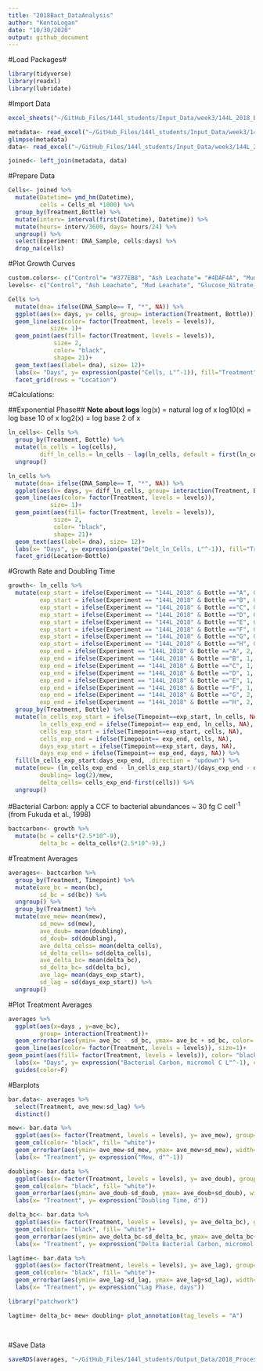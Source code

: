 ```yaml
---
title: "2018Bact_DataAnalysis"
author: "KentoLogan"
date: "10/30/2020"
output: github_document
---
```

 #Load Packages#
```r
library(tidyverse)
library(readxl)
library(lubridate)
```
 
 #Import Data
```r
excel_sheets("~/GitHub_Files/144l_students/Input_Data/week3/144L_2018_BactAbund.xlsx")

metadata<- read_excel("~/GitHub_Files/144l_students/Input_Data/week3/144L_2018_BactAbund.xlsx", sheet = "Metadata")
glimpse(metadata)
data<- read_excel("~/GitHub_Files/144l_students/Input_Data/week3/144L_2018_BactAbund.xlsx", sheet = "Data")

joined<- left_join(metadata, data)
```
 
 #Prepare Data
```r
Cells<- joined %>% 
  mutate(Datetime= ymd_hm(Datetime),
         cells = Cells_ml *1000) %>% 
  group_by(Treatment,Bottle) %>% 
  mutate(interv= interval(first(Datetime), Datetime)) %>% 
  mutate(hours= interv/3600, days= hours/24) %>% 
  ungroup() %>% 
  select(Experiment: DNA_Sample, cells:days) %>%
  drop_na(cells)
```
 
 #Plot Growth Curves
```r
custom.colors<- c("Control"= "#377EB8", "Ash Leachate"= "#4DAF4A", "Mud Leachate"= "#E41A1C", "Glucose_Nitrate_Phosphate"= "#FF7F00")
levels<- c("Control", "Ash Leachate", "Mud Leachate", "Glucose_Nitrate_Phosphate")

Cells %>% 
  mutate(dna= ifelse(DNA_Sample== T, "*", NA)) %>% 
  ggplot(aes(x= days, y= cells, group= interaction(Treatment, Bottle)))+
  geom_line(aes(color= factor(Treatment, levels = levels)), 
            size= 1)+
  geom_point(aes(fill= factor(Treatment, levels = levels)),
             size= 2,
             color= "black",
             shape= 21)+
  geom_text(aes(label= dna), size= 12)+
  labs(x= "Days", y= expression(paste("Cells, L"^-1)), fill="Treatment")+ guides(color=F)+
  facet_grid(rows = "Location")
```
 
 #Calculations:
 
 ##Exponential Phase##
 **Note about logs**
 log(x) = natural log of x
 log10(x) = log base 10 of x
 log2(x) = log base 2 of x
 
```r
ln_cells<- Cells %>% 
  group_by(Treatment, Bottle) %>% 
  mutate(ln_cells = log(cells),
         diff_ln_cells = ln_cells - lag(ln_cells, default = first(ln_cells))) %>% 
  ungroup()
```
```r
ln_cells %>% 
  mutate(dna= ifelse(DNA_Sample== T, "*", NA)) %>% 
  ggplot(aes(x= days, y= diff_ln_cells, group= interaction(Treatment, Bottle)))+
  geom_line(aes(color= factor(Treatment, levels = levels)), 
            size= 1)+
  geom_point(aes(fill= factor(Treatment, levels = levels)),
             size= 2,
             color= "black",
             shape= 21)+
  geom_text(aes(label= dna), size= 12)+
  labs(x= "Days", y= expression(paste("Delt_ln_Cells, L"^-1)), fill="Treatment")+ guides(color=F)+
  facet_grid(Location~Bottle)
```
 
 #Growth Rate and Doubling Time
```r
growth<- ln_cells %>% 
  mutate(exp_start = ifelse(Experiment == "144L_2018" & Bottle =="A", 0, NA),
         exp_start = ifelse(Experiment == "144L_2018" & Bottle =="B", 0, exp_start),
         exp_start = ifelse(Experiment == "144L_2018" & Bottle =="C", 0, exp_start),
         exp_start = ifelse(Experiment == "144L_2018" & Bottle =="D", 0, exp_start),
         exp_start = ifelse(Experiment == "144L_2018" & Bottle =="E", 0, exp_start),
         exp_start = ifelse(Experiment == "144L_2018" & Bottle =="F", 0, exp_start),
         exp_start = ifelse(Experiment == "144L_2018" & Bottle =="G", 0, exp_start),
         exp_start = ifelse(Experiment == "144L_2018" & Bottle =="H", 0, exp_start),
         exp_end = ifelse(Experiment == "144L_2018" & Bottle =="A", 2, NA),
         exp_end = ifelse(Experiment == "144L_2018" & Bottle =="B", 1, exp_end),
         exp_end = ifelse(Experiment == "144L_2018" & Bottle =="C", 1, exp_end),
         exp_end = ifelse(Experiment == "144L_2018" & Bottle =="D", 1, exp_end),
         exp_end = ifelse(Experiment == "144L_2018" & Bottle =="E", 1, exp_end),
         exp_end = ifelse(Experiment == "144L_2018" & Bottle =="F", 1, exp_end),
         exp_end = ifelse(Experiment == "144L_2018" & Bottle =="G", 2, exp_end),
         exp_end = ifelse(Experiment == "144L_2018" & Bottle =="H", 2, exp_end)) %>% 
  group_by(Treatment, Bottle) %>%
  mutate(ln_cells_exp_start = ifelse(Timepoint==exp_start, ln_cells, NA), 
         ln_cells_exp_end = ifelse(Timepoint== exp_end, ln_cells, NA),
         cells_exp_start = ifelse(Timepoint==exp_start, cells, NA), 
         cells_exp_end = ifelse(Timepoint== exp_end, cells, NA),
         days_exp_start = ifelse(Timepoint==exp_start, days, NA), 
         days_exp_end = ifelse(Timepoint== exp_end, days, NA)) %>% 
  fill(ln_cells_exp_start:days_exp_end, .direction = "updown") %>% 
  mutate(mew= (ln_cells_exp_end - ln_cells_exp_start)/(days_exp_end - days_exp_start),
         doubling= log(2)/mew,
         delta_cells= cells_exp_end-first(cells)) %>% 
  ungroup()
```

#Bacterial Carbon: apply a CCF to bacterial abundances
        ~ 30 fg C cell^-1^ (from Fukuda et al., 1998)
```r
bactcarbon<- growth %>% 
  mutate(bc = cells*(2.5*10^-9), 
         delta_bc = delta_cells*(2.5*10^-9),)
```

#Treatment Averages
```r
averages<- bactcarbon %>% 
  group_by(Treatment, Timepoint) %>% 
  mutate(ave_bc = mean(bc),
         sd_bc = sd(bc)) %>% 
  ungroup() %>% 
  group_by(Treatment) %>% 
  mutate(ave_mew= mean(mew),
         sd_mew= sd(mew),
         ave_doub= mean(doubling),
         sd_doub= sd(doubling),
         ave_delta_celss= mean(delta_cells),
         sd_delta_cells= sd(delta_cells),
         ave_delta_bc= mean(delta_bc),
         sd_delta_bc= sd(delta_bc),
         ave_lag= mean(days_exp_start),
         sd_lag = sd(days_exp_start)) %>% 
  ungroup()

```

#Plot Treatment Averages
```r
averages %>% 
  ggplot(aes(x=days , y=ave_bc),
         group= interaction(Treatment))+
  geom_errorbar(aes(ymin= ave_bc - sd_bc, ymax= ave_bc + sd_bc, color= factor(Treatment, levels = levels)), width= 0.1)+
  geom_line(aes(color= factor(Treatment, levels = levels)), size=1)+
geom_point(aes(fill= factor(Treatment, levels = levels)), color= "black", shape=21, size=2)+
  labs(x= "Days", y= expression("Bacterial Carbon, micromol C L"^-1), color= "", fill= "")+
  guides(color=F)
```

#Barplots
```r
bar.data<- averages %>%
  select(Treatment, ave_mew:sd_lag) %>% 
  distinct()
```
```r
mew<- bar.data %>% 
  ggplot(aes(x= factor(Treatment, levels = levels), y= ave_mew), group= interaction(Treatment))+
  geom_col(color= "black", fill= "white")+
  geom_errorbar(aes(ymin= ave_mew-sd_mew, ymax= ave_mew+sd_mew), width= 0.1)+
  labs(x= "Treatment", y= expression("Mew, d"^-1))
```

```r
doubling<- bar.data %>% 
  ggplot(aes(x= factor(Treatment, levels = levels), y= ave_doub), group= interaction(Treatment))+
  geom_col(color= "black", fill= "white")+
  geom_errorbar(aes(ymin= ave_doub-sd_doub, ymax= ave_doub+sd_doub), width= 0.1)+
  labs(x= "Treatment", y= expression("Doubling Time, d"))
```

```r
delta_bc<- bar.data %>% 
  ggplot(aes(x= factor(Treatment, levels = levels), y= ave_delta_bc), group= interaction(Treatment))+
  geom_col(color= "black", fill= "white")+
  geom_errorbar(aes(ymin= ave_delta_bc-sd_delta_bc, ymax= ave_delta_bc+sd_delta_bc), width= 0.1)+
  labs(x= "Treatment", y= expression("Delta Bacterial Carbon, micromol C L"^-1))
```

```r
lagtime<- bar.data %>% 
  ggplot(aes(x= factor(Treatment, levels = levels), y= ave_lag), group= interaction(Treatment))+
  geom_col(color= "black", fill= "white")+
  geom_errorbar(aes(ymin= ave_lag-sd_lag, ymax= ave_lag+sd_lag), width= 0.1)+
  labs(x= "Treatment", y= expression("Lag Phase, days"))
```

```r
library("patchwork")
```
```r
lagtime+ delta_bc+ mew+ doubling+ plot_annotation(tag_levels = "A")

 
```

#Save Data
```r
saveRDS(averages, "~/GitHub_Files/144l_students/Output_Data/2018_Processed_Bact_Abund_OFFICIAL.rds")
```

